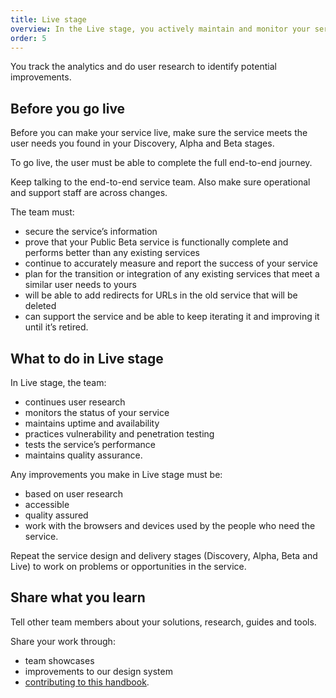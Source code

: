 ```yaml
---
title: Live stage
overview: In the Live stage, you actively maintain and monitor your service.
order: 5
---
```


You track the analytics and do user research to identify potential improvements.

## Before you go live

Before you can make your service live, make sure the service meets the user needs you found in your Discovery, Alpha and Beta stages.

To go live, the user must be able to complete the full end-to-end journey.

Keep talking to the end-to-end service team. Also make sure operational and support staff are across changes.

The team must:

- secure the service’s information
- prove that your Public Beta service is functionally complete and performs better than any existing services
- continue to accurately measure and report the success of your service
- plan for the transition or integration of any existing services that meet a similar user needs to yours
- will be able to add redirects for URLs in the old service that will be deleted
- can support the service and be able to keep iterating it and improving it until it’s retired.

## What to do in Live stage

In Live stage, the team:

- continues user research
- monitors the status of your service
- maintains uptime and availability
- practices vulnerability and penetration testing
- tests the service’s performance
- maintains quality assurance.

Any improvements you make in Live stage must be:

- based on user research
- accessible
- quality assured
- work with the browsers and devices used by the people who need the service.

Repeat the service design and delivery stages (Discovery, Alpha, Beta and Live) to work on problems or opportunities in the service.

## Share what you learn

Tell other team members about your solutions, research, guides and tools.

Share your work through:

- team showcases
- improvements to our design system
- [contributing to this handbook](/editing).
